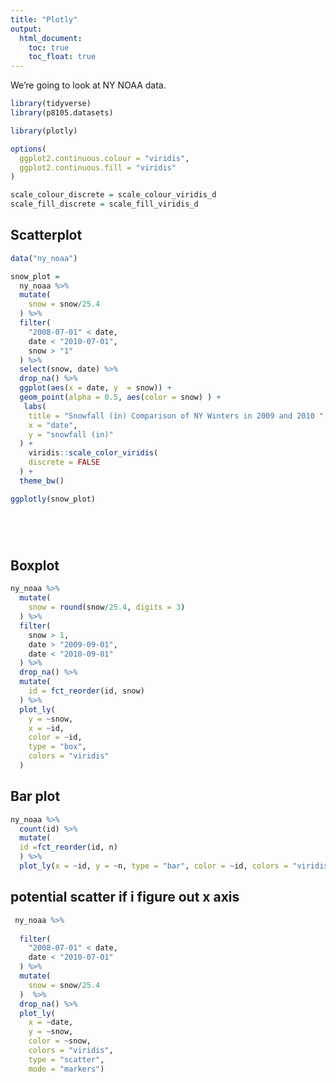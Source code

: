 ```yaml
---
title: "Plotly"
output: 
  html_document:
    toc: true
    toc_float: true
---
```


We're going to look at NY NOAA data.

```r
library(tidyverse)
library(p8105.datasets)

library(plotly)

options(
  ggplot2.continuous.colour = "viridis",
  ggplot2.continuous.fill = "viridis"
)

scale_colour_discrete = scale_colour_viridis_d
scale_fill_discrete = scale_fill_viridis_d
```

## Scatterplot

```r
data("ny_noaa")

snow_plot =
  ny_noaa %>%
  mutate(
    snow = snow/25.4
  ) %>%
  filter(
    "2008-07-01" < date,  
    date < "2010-07-01",
    snow > "1"
  ) %>%
  select(snow, date) %>%
  drop_na() %>%
  ggplot(aes(x = date, y  = snow)) + 
  geom_point(alpha = 0.5, aes(color = snow) ) +
   labs(
    title = "Snowfall (in) Comparison of NY Winters in 2009 and 2010 ",
    x = "date",
    y = "snowfall (in)"
  ) + 
    viridis::scale_color_viridis(
    discrete = FALSE
  ) +
  theme_bw()

ggplotly(snow_plot)



 
```

## Boxplot

```r
ny_noaa %>%
  mutate(
    snow = round(snow/25.4, digits = 3)
  ) %>%
  filter(
    snow > 1,
    date > "2009-09-01", 
    date < "2010-09-01"
  ) %>%
  drop_na() %>%
  mutate(
    id = fct_reorder(id, snow)
  ) %>%
  plot_ly(
    y = ~snow,
    x = ~id,
    color = ~id,
    type = "box",
    colors = "viridis"
  )
```

## Bar plot

```r
ny_noaa %>%
  count(id) %>%
  mutate(
  id =fct_reorder(id, n)
  ) %>%
  plot_ly(x = ~id, y = ~n, type = "bar", color = ~id, colors = "viridis")
```

## potential scatter if i figure out x axis

```r

 ny_noaa %>%
 
  filter(
    "2008-07-01" < date,  
    date < "2010-07-01"
  ) %>%
  mutate(
    snow = snow/25.4
  )  %>%
  drop_na() %>%
  plot_ly(
    x = ~date,
    y = ~snow,
    color = ~snow,
    colors = "viridis",
    type = "scatter",
    mode = "markers")
```


